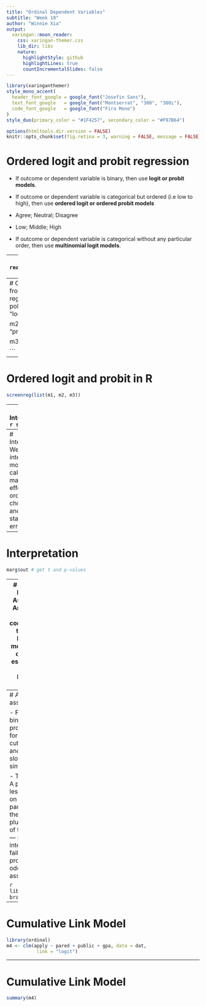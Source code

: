 ```yaml
---
title: "Ordinal Dependent Variables"
subtitle: "Week 18"
author: "Winnie Xia"
output:
  xaringan::moon_reader:
    css: xaringan-themer.css
    lib_dir: libs
    nature:
      highlightStyle: github
      highlightLines: true
      countIncrementalSlides: false
---
```

```r
library(xaringanthemer)
style_mono_accent(
  header_font_google = google_font("Josefin Sans"),
  text_font_google   = google_font("Montserrat", "300", "300i"),
  code_font_google   = google_font("Fira Mono")
)
style_duo(primary_color = "#1F4257", secondary_color = "#F97B64")
```

```r
options(htmltools.dir.version = FALSE)
knitr::opts_chunk$set(fig.retina = 3, warning = FALSE, message = FALSE)
```

# Ordered logit and probit regression

- If outcome or dependent variable is binary, then use **logit or probit models**.

- If outcome or dependent variable is categorical but ordered (i.e low to high), then use **ordered logit or ordered probit models**
 - Agree; Neutral; Disagree
 - Low; Middle; High
 
- If outcome or dependent variable is categorical without any particular order, then use **multinomial logit models**.

---
# Ordered logit and probit in R
```r
library(foreign)
dat <- read.dta("https://stats.idre.ucla.edu/stat/data/ologit.dta")
head(dat)
```
---
# Ordered logit and probit in R
Below we use the `polr` function from the MASS package to estimate an ordered logistic regression model. 
```r
library(MASS) 
library(texreg)
m1 <- polr(apply ~ pared + public + gpa, data = dat, 
           method = "logistic", Hess=TRUE)

m2 <- polr(apply ~ pared + public + gpa, data = dat, 
           method = "probit", Hess=TRUE)

m3 <- glm(as.numeric(apply) ~ pared + public + gpa,
          data = dat)

```
---
# Ordered logit and probit in R
```r
screenreg(list(m1, m2, m3))
```
---
# Interpretation
```r
summary(m1)
```
---
# Interpretation
We often interpret models by calculating marginal effects for an ordered choice model and their standard errors.
```r
library(erer)
marg <- ocME(m1)
marg
```
---
# Interpretation
```r
marg$out # get t and p-values

```
---
# The Parallel Regression Assumption
- An alternative way of conceptualizing the ordered logit/probit model is as the constrained estimation of a system of logit/probit models.

- Parallel regressions describe how the impact of covariates may shift the predicted probability curves to the right ot left, but **does not change the basic slope of these curves across any two categories.**
---
# Assessing the assumption

- Fit separate binary logit or probit models for the different cut-off levels and see if the slopes are similar.

- The Brant test: A p-value of less than 0.05 on this test —particularly on the Omnibus plus at least one of the variables— should be interpreted as a failure of the proportional odds assumption.

```r
library(brant)
brant(m1)
```

---
# Cumulative Link Model
```r
library(ordinal)
m4 <- clm(apply ~ pared + public + gpa, data = dat, 
           link = "logit")

```

---
# Cumulative Link Model
```r
summary(m4)
```

